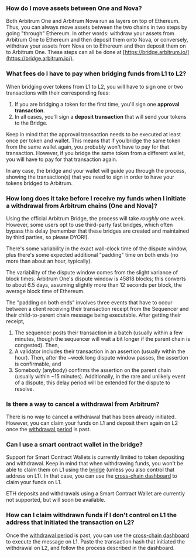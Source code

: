 ### How do I move assets between One and Nova?

Both Arbitrum One and Arbitrum Nova run as layers on top of Ethereum. Thus, you can always move assets between the two chains in two steps by going "through" Ethereum. In other words: withdraw your assets from Arbitrum One to Ethereum and then deposit them onto Nova, or conversely, withdraw your assets from Nova on to Ethereum and then deposit them on to Arbitrum One. These steps can all be done at [https://bridge.arbitrum.io/](https://bridge.arbitrum.io/).

### What fees do I have to pay when bridging funds from L1 to L2?

When bridging over tokens from L1 to L2, you will have to sign one or two transactions with their corresponding fees:

1. If you are bridging a token for the first time, you'll sign one **approval transaction**.
2. In all cases, you'll sign a **deposit transaction** that will send your tokens to the Bridge.

Keep in mind that the approval transaction needs to be executed at least once per token and wallet. This means that if you bridge the same token from the same wallet again, you probably won't have to pay for that transaction. However, if you bridge the same token from a different wallet, you will have to pay for that transaction again.

In any case, the bridge and your wallet will guide you through the process, showing the transaction(s) that you need to sign in order to have your tokens bridged to Arbitrum.

### How long does it take before I receive my funds when I initiate a withdrawal from Arbitrum chains (One and Nova)?

Using the official Arbitrum Bridge, the process will take *roughly* one week. However, some users opt to use third-party fast bridges, which often bypass this delay (remember that these bridges are created and maintained by third parties, so please DYOR!).

There's some variability in the exact wall-clock time of the dispute window, plus there's some expected additional "padding" time on both ends (no more than about an hour, typically).

The variability of the dispute window comes from the slight variance of block times. Arbitrum One's dispute window is 45818 blocks; this converts to about 6.5 days, assuming slightly more than 12 seconds per block, the average block time of Ethereum.

The "padding on both ends" involves three events that have to occur between a client receiving their transaction receipt from the Sequencer and their child-to-parent chain message being executable. After getting their receipt,

1. The sequencer posts their transaction in a batch (usually within a few minutes, though the sequencer will wait a bit longer if the parent chain is congested). Then,
2. A validator includes their transaction in an assertion (usually within the hour). Then, after the ~week long dispute window passes, the assertion is confirmable, and
3. Somebody (anybody) confirms the assertion on the parent chain (usually within ~15 minutes).
   Additionally, in the rare and unlikely event of a dispute, this delay period will be extended for the dispute to resolve.

### Is there a way to cancel a withdrawal from Arbitrum?

There is no way to cancel a withdrawal that has been already initiated. However, you can claim your funds on L1 and deposit them again on L2 once the [withdrawal period](https://developer.arbitrum.io/learn-more/faq#why-was-one-week-chosen-for-arbitrum-ones-dispute-window) is past.

### Can I use a smart contract wallet in the bridge?

Support for Smart Contract Wallets is currently limited to token depositing and withdrawal. Keep in mind that when withdrawing funds, you won't be able to claim them on L1 using the [bridge](https://bridge.arbitrum.io/) (unless you also control that address on L1). In that case, you can use the [cross-chain dashboard](https://retryable-dashboard.arbitrum.io/tx) to claim your funds on L1.

ETH deposits and withdrawals using a Smart Contract Wallet are currently not supported, but will soon be available.

### How can I claim withdrawn funds if I don't control on L1 the address that initiated the transaction on L2?

Once the [withdrawal period](https://developer.arbitrum.io/learn-more/faq#why-was-one-week-chosen-for-arbitrum-ones-dispute-window) is past, you can use the [cross-chain dashboard](https://retryable-dashboard.arbitrum.io/tx) to execute the message on L1. Paste the transaction hash that initiated the withdrawal on L2, and follow the process described in the dashboard.
